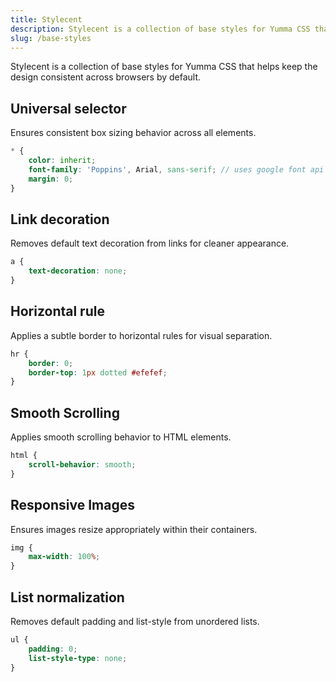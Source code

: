 ```yaml
---
title: Stylecent
description: Stylecent is a collection of base styles for Yumma CSS that helps keep the design consistent across browsers by default.
slug: /base-styles
---
```


Stylecent is a collection of base styles for Yumma CSS that helps keep the design consistent across browsers by default.

## Universal selector

Ensures consistent box sizing behavior across all elements.

```scss
* {
    color: inherit;
    font-family: 'Poppins', Arial, sans-serif; // uses google font api
    margin: 0;   
}
```

## Link decoration
Removes default text decoration from links for cleaner appearance.

```scss
a {
    text-decoration: none;
}
```

## Horizontal rule
Applies a subtle border to horizontal rules for visual separation.

```scss
hr {
    border: 0;
    border-top: 1px dotted #efefef;
}
```

## Smooth Scrolling
Applies smooth scrolling behavior to HTML elements.

```scss
html {
    scroll-behavior: smooth;
}
```

## Responsive Images
Ensures images resize appropriately within their containers.

```scss
img {
    max-width: 100%;
}
```

## List normalization
Removes default padding and list-style from unordered lists.

```scss
ul {
    padding: 0;
    list-style-type: none;
}
```